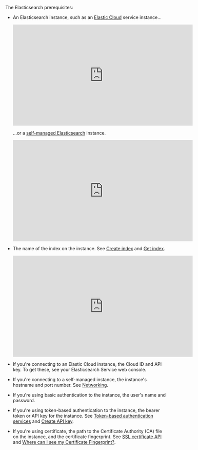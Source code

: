 The Elasticsearch prerequisites:

- An Elasticsearch instance, such as an [Elastic Cloud](https://www.elastic.co/guide/en/elasticsearch/reference/current/install-elasticsearch.html#hosted-elasticsearch-service) service instance...

  <iframe
  width="560"
  height="315"
  src="https://www.youtube.com/embed/-bmVLeEti1Q"
  title="YouTube video player"
  frameborder="0"
  allow="accelerometer; autoplay; clipboard-write; encrypted-media; gyroscope; picture-in-picture"
  allowfullscreen
  ></iframe>

  ...or a [self-managed Elasticsearch](https://www.elastic.co/guide/en/elasticsearch/reference/current/install-elasticsearch.html#elasticsearch-deployment-options) instance.
  
  <iframe
  width="560"
  height="315"
  src="https://www.youtube.com/embed/9znbAkNG1Ok"
  title="YouTube video player"
  frameborder="0"
  allow="accelerometer; autoplay; clipboard-write; encrypted-media; gyroscope; picture-in-picture"
  allowfullscreen
  ></iframe>

- The name of the index on the instance. See [Create index](https://www.elastic.co/guide/en/elasticsearch/reference/current/indices-create-index.html) and [Get index](https://www.elastic.co/guide/en/elasticsearch/reference/current/indices-get-index.html).

  <iframe
  width="560"
  height="315"
  src="https://www.youtube.com/embed/0f0tEcrvP8g"
  title="YouTube video player"
  frameborder="0"
  allow="accelerometer; autoplay; clipboard-write; encrypted-media; gyroscope; picture-in-picture"
  allowfullscreen
  ></iframe>

- If you're connecting to an Elastic Cloud instance, the Cloud ID and API key. To get these, see your Elasticsearch Service web console.
- If you're connecting to a self-managed instance, the instance's hostname and port number. See [Networking](https://www.elastic.co/guide/en/elasticsearch/reference/current/modules-network.html).
- If you're using basic authentication to the instance, the user's name and password.
- If you're using token-based authentication to the instance, the bearer token or API key for the instance. See [Token-based authentication services](https://www.elastic.co/guide/en/elasticsearch/reference/current/token-authentication-services.html) and [Create API key](https://www.elastic.co/guide/en/elasticsearch/reference/current/security-api-create-api-key.html).
- If you're using certificate, the path to the Certificate Authority (CA) file on the instance, and the certificate fingerprint. See [SSL certificate API](https://www.elastic.co/guide/en/elasticsearch/reference/current/security-api-ssl.html) and [Where can I see my Certificate Fingerprint?](https://discuss.elastic.co/t/where-can-i-see-my-certificate-fingerprint/319335/3).